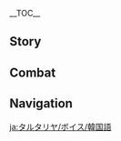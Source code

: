 {{CharacterTabs}}
{{LanguageTabs}}

__TOC__
==Story==
{{VO/Story
|character           = Tartaglia
|language            = ko
|name                = 타르탈리아

|vo_01_01_title      = 첫 만남…
|vo_01_01_subtitle   = Hello
|vo_01_01_file       = VO_{language}{character} Hello.ogg
|vo_01_01_tx         = 난 우인단 집행관 서열 11위, 타르탈리아야. 그리고 너도&mdash;&mdash;나처럼 분쟁을 달고다니는 사람 같네, 유쾌하군. 우린 마음이 잘 맞을 거 같은데? 그치?
|vo_01_01_rm         = Nan Uindan Jiphaenggwan seoyeol sibirwi, Tareutalliaya. Geurigo neodo &mdash; nacheoreom bunjaeng'eul dalgodanineun saram gatne, yukwaehagun. Urin maeumi jal majeul geo gateunde? Geuchi?
|vo_02_01_title      = 잡담・느긋함
|vo_02_01_subtitle   = Chat: Idleness
|vo_02_01_file       = VO_{language}{character} Chat - Idleness.ogg
|vo_02_01_tx         = 여기에 가만히 서 있는다고 상대가 찾아오진 않아
|vo_02_01_rm         = Yeogie gamanhi seo itneundago sangdaega chajaojin ana.
|vo_02_02_title      = 잡담・비무
|vo_02_02_subtitle   = Chat: Test of Skills
|vo_02_02_file       = VO_{language}{character} Chat - Test of Skills.ogg
|vo_02_02_tx         = 음&mdash;근처에 상대할 만한 강적은 없는 건가?
|vo_02_02_rm         = Eum &mdash; Geunchoe sangdaehalmanhan gangjeogeun eopneun geon'ga?
|vo_02_03_title      = 잡담・우인단
|vo_02_03_subtitle   = Chat: The Fatui
|vo_02_03_file       = VO_{language}{character} Chat - The Fatui.ogg
|vo_02_03_tx         = 다른 집행관들은 뭘 하고 있으려나? 뭐, 됐어. 어차피 또 이상한 「원대한 계획」이라도 짜고 있겠지
|vo_02_03_rm         = Daren jiphaenggwandeureun mwol hago isseuryeona? Mwo, dwaesseo. Eochapi tto isanghan "Wondaehan Gyehoek"irado jjago itgetji.
|vo_02_04_title      = 잡담・설국의 고향
|vo_02_04_subtitle   = Chat: Snezhnaya
|vo_02_04_file       = VO_{language}{character} Chat - Snezhnaya.ogg
|vo_02_04_tx         = 내 고향에 있는 설원에서 이렇게 서 있었다면 벌써 얼어 죽었을 거야. 하하하
|vo_02_04_rm         = Nae gohyang'e itneun seorwoneseo ireoke seo isseotdamyeon beolsseo eoreo jugeosseul geoya. Hahaha.
|vo_03_01_title      = 비가 그친 후…
|vo_03_01_subtitle   = After the Rain
|vo_03_01_file       = VO_{language}{character} After the Rain.ogg
|vo_03_01_tx         = 물고기들은 빗물이 물 위로 떨어지는 소리에 놀라 달아나 버리지. 그래서 비가 그친 후엔 낚시하기 딱 좋아.
|vo_03_01_rm         = Mulgogideureun bitmuri mul wiro tteoreojineun sorie nolla darana beoriji. Geuraeseo biga geuchin huen nakksihagi ttak joa.
|vo_03_02_title      = 눈이 올 때・이국
|vo_03_02_subtitle   = When It Snows: Foreign Country
|vo_03_02_file       = VO_{language}{character} When It Snows - Foreign Country.ogg
|vo_03_02_tx         = 하하, 내 고향에도 눈이 내리고 있으려나?
|vo_03_02_rm         = Haha, nae gohyang'edo nuni naerigo isseuryeona?
|vo_03_03_title      = 눈이 올 때・스네즈나야
|vo_03_03_subtitle   = When It Snows: Snezhnaya
|vo_03_03_file       = VO_{language}{character} When It Snows - Snezhnaya.ogg
|vo_03_03_tx         = 이 얼마나 멋진 눈밭인가! 온 세상이 달빛처럼 깨끗해. 이런 무대에서 쏟아내는 피야말로 뜨겁다고 할 수 있지
|vo_03_03_rm         = I eolmana meotjin nunbachinga! On sesang'i dalbicheoreom kkaekkeuthae. Ireon mudae'eseo ssodanaeneun piyamallo tteugeopttago hal su itji.
|vo_03_04_title      = 바람이 불 때…
|vo_03_04_subtitle   = When It's Windy
|vo_03_04_file       = VO_{language}{character} When It's Windy.ogg
|vo_03_04_tx         = 오! 바람에서 분쟁의 기운이 느껴지는군
|vo_03_04_rm         = O! Barameseo bunjaeng-ui giuni neukkyeojineungun.
|vo_03_05_title      = 강풍이 불 때・이국
|vo_03_05_subtitle   = Wind Is Building Up: Foreign Country
|vo_03_05_file       = VO_{language}{character} Wind Is Building Up - Foreign Country.ogg
|vo_03_05_tx         = 기분 좋은 바람이야!
|vo_03_05_rm         = Gibun joeun baramiya!
|vo_03_06_title      = 강풍이 불 때・스네즈나야
|vo_03_06_subtitle   = Wind Is Building Up: Snezhnaya
|vo_03_06_file       = VO_{language}{character} Wind Is Building Up - Snezhnaya.ogg
|vo_03_06_tx         = 온 몸을 뚫고 지나간 바람에 몸과 머리가 깨끗하게 씻겨진 기분이야. 상쾌하군
|vo_03_06_rm         = On momeul ttulko jinagan barame momgwa meoriga kkaekeuthage ssitgyeojin gibuniya. Sangkwaehagun.
|vo_04_01_title      = 아침 인사…
|vo_04_01_subtitle   = Good Morning
|vo_04_01_file       = VO_{language}{character} Good Morning.ogg
|vo_04_01_tx         = 여어, 친구! 오늘 기운 넘쳐 보이네
|vo_04_01_rm         = Yeoeo, chin'gu! Oneul giun neomchyeo boine.
|vo_04_02_title      = 점심 인사…
|vo_04_02_subtitle   = Good Afternoon
|vo_04_02_file       = VO_{language}{character} Good Afternoon.ogg
|vo_04_02_tx         = 상태도 좋아 보이는데, 나랑 한판 겨뤄볼래?
|vo_04_02_rm         = Sangtaedo joa boineunde, narang hanpan gyeorwobollae?
|vo_04_03_title      = 저녁 인사…
|vo_04_03_subtitle   = Good Evening
|vo_04_03_file       = VO_{language}{character} Good Evening.ogg
|vo_04_03_tx         = 푸하ㅡ잘 먹었다. 움직이면서 소화 좀 시켜야겠어
|vo_04_03_rm         = Puha &mdash; jal meogeotda. Umjigimyeonseo sohwa jom sikyeoyagesseo.
|vo_04_04_title      = 굿나잇…
|vo_04_04_subtitle   = Good Night
|vo_04_04_file       = VO_{language}{character} Good Night.ogg
|vo_04_04_tx         = 유쾌한 하루였어. 내일 또 보지, 친구
|vo_04_04_rm         = Yukwaehan haruyeosseo. Naeil tto boji, chin'gu.
|vo_05_01_title      = 타르탈리아 자신에 대해…
|vo_05_01_subtitle   = About {character}
|vo_05_01_file       = VO_{language}{character} About {character}.ogg
|vo_05_01_tx         = 전사라면 항상 도전 정신을 칼끝에 새겨야 해. 승패를 떠나 무엇과도 바꿀 수 없는 귀중한 경험이 될 테니까
|vo_05_01_rm         = Jeonsaramyeon hangsang dojeon jeongsineul kalkkeute saegyeoya hae. Seungpaereul tteona mueotgwado bakkul su eopneun gwijunghan gyeongheomi doel tenikka.
|vo_06_01_title      = 우리에 대해・동료
|vo_06_01_subtitle   = About Us: Comrades
|vo_06_01_file       = VO_{language}{character} About Us - Comrades.ogg
|vo_06_01_tx         = 너와 함께 다닌다는 게, 벌써 다른 집행관들 사이에서 퍼졌겠지. 그 녀석들의 표정을 빨리 보고 싶군, 하하하
|vo_06_01_rm         = Neowa hamkke danindaneun ge, beolsseo dareun jiphaenggwandeul saieseo peojyeotgetji. Geu nyeoseokdeurui pyojeong'eul ppalli bogo sipgun, hahaha.
|vo_06_02_title      = 우리에 대해・병기
|vo_06_02_subtitle   = About Us: Weapons
|vo_06_02_file       = VO_{language}{character} About Us - Weapons.ogg
|vo_06_02_tx         = 사실 활은 내가 가장 못 다루는 무기야. 그렇기에 더욱 마스터해야 하지
|vo_06_02_rm         = Sasil hwareul naega gajang mot daruneun mugiya. Geureokie deouk maseuteohaeya haji.
|vo_06_03_title      = 우리에 대해・생존
|vo_06_03_subtitle   = About Us: Survival
|vo_06_03_file       = VO_{language}{character} About Us - Survival.ogg
|vo_06_03_tx         = 신의 눈도 없는데 이 정도의 힘이라니, 기대되는걸… 자신의 한계에 도달해서 모든 걸 내려놓고 나와 승부를 겨루기 전까지 절대 쓰러지면 안 돼, 친구! 그전에 네가 쓰러진다면 용서하지 않겠어
|vo_06_03_rm         = Sin-ui Nundo eopneunde i jeongdoui himirani, gidaedoeneungeol... Jasin-ui hangye'e dodalhaeseo modeun geol naeryeonotgo nawa seungbureul gyeorugi jeonkkaji jeoldae sseureojimyeon an dwae, chin'gu! Geujeone nega sseureojindamyeon yongseohaji ankesseo.
|vo_06_04_title      = 우리에 대해・초대
|vo_06_04_subtitle   = About Us: Invitation
|vo_06_04_file       = VO_{language}{character} About Us - Invitation.ogg
|vo_06_04_tx         = 친구, 우인단에 들어오지 않을래? 없던 말로 하지. 지금 너의 신분으로 함께 다니니, 다른 집행관들과 싸울 수 있는 정당한 이유가 생겼군. 이런 기회는 흔치 않아, 하하하
|vo_06_04_rm         = Chin'gu, Uindane deureo'oji aneullae? Eopdeon mallo haji. Jigeum neo-ui sinbuneuro hamkke danini, dareun jiphaenggwandeulgwa ssaul su itneun jeongdanghan iyuga saenggyeotgun. Ireon gihoeheun heunchi ana, hahaha.
|vo_07_01_title      = 「신의 눈」에 대해…
|vo_07_01_subtitle   = About the [[Vision]]
|vo_07_01_file       = VO_{language}{character} About the Vision.ogg
|vo_07_01_tx         = 난 강해질 수만 있다면, 「신의 눈」이든 「사안」이든, 심연 속에 몸을 감춘 죄인을 스승으로 삼든, 다 상관 없어…
|vo_07_01_rm         = Nan ganghaejil suman itdamyeon, "Sin-ui Nun"ideun "Sa'an"ideun, simyeon soge momeul ganchun joeineul seuseung'euro samdeun, da sanggwan eopsseo...
|vo_07_02_title      = 하고 싶은 이야기…
|vo_07_02_subtitle   = Something to Share
|vo_07_02_file       = VO_{language}{character} Something to Share.ogg
|vo_07_02_tx         = 끝없는 설원에서, 생명은 언제든 발자취조차 남기지 못하고, 뼛가루가 돼서 순백의 세상에 삼켜질 수 있어. 매일 보이지 않는 적과 싸우고 있는 것과 마찬가지지
|vo_07_02_rm         = Kkeudeopneun seorwoneseo, saengmyeong'eun eonjedeun baljachwijocha namgiji mothago, ppyeotgaruga dwaeseo sunbaegui sesang'e samkyeojil su isseo. Maeil boiji anneun jeokgwa ssaugo itneun geotgwa machangajiji.
|vo_07_03_title      = 흥미있는 일…
|vo_07_03_subtitle   = Interesting Things
|vo_07_03_file       = VO_{language}{character} Interesting Things.ogg
|vo_07_03_tx         = 일전에 세계의 심연에서 이름 모를 거대 마수를 마주친 적이 있어. 언젠간 골수마저 얼려버릴 정도로 강한 그 괴물을 갈기갈기 찢어버리고 말 거야. 그때가 되면, 나의 증인이 되어줘, 친구!
|vo_07_03_rm         = Iljeone segye-ui simyeoneseo ireum moreul geodae masureul majichin jeogi isseo. Eonjengan golsumajeo eollyeobeoril jeongdoro ganghan geu goemureul galgigalgi jjijeobeorigo mal geoya. Geuttaega doemyeon, naui jeung'ini doe'eojeo, chin'gu!
|vo_08_01_title      = 스커크에 대해…
|vo_08_01_subtitle   = About [[Skirk]]
|vo_08_01_file       = VO_{language}{character} About Skirk.ogg
|vo_08_01_tx         = 스승님을 뵙지 못한 게 벌써 몇 년째인지. 스승님은 나랑 겨룰 때 항상 한 손만 사용해. 다음번엔 적어도 양손 모두 사용하게 할 거야
|vo_08_01_rm         = 
|vo_08_02_title      = 종려에 대해・가늠
|vo_08_02_subtitle   = About [[Zhongli]]: Pondering
|vo_08_02_file       = VO_{language}{character} About Zhongli - Pondering.ogg
|vo_08_02_tx         = 그 녀석은 속내가 아주 깊던데, 진짜 실력은 어떨지 궁금하군… 기대되는걸
|vo_08_02_rm         = Geu nyeoseogeun soknaega aju gipdeonde, jinjja sillyeogeun eotteolji gunggeumhagun... gidaedoeneungeol.
|vo_08_03_title      = 종려에 대해・도전
|vo_08_03_subtitle   = About Zhongli: Challenge
|vo_08_03_file       = VO_{language}{character} About Zhongli - Challenge.ogg
|vo_08_03_tx         = 종려 씨는 요즘 어때? 음… 잘 지낸다고? 「평범한 인간」의 생활을 잘 적응하고 있는 모양이네. 젠장… 날 속이다니, 시원하게 한바탕 싸워야 이 분함이 좀 사그라들겠군!<br>난… 그를 이길 수 없다고? 하하하…
|vo_08_03_rm         = Jongryeo ssineun yojeun eottae? Eum... jal jinaendago? "Pyeongbeomhan Ingan"ui sae.,nghwareul jal jeogeunghago itneun moyang'ine. Jenjang... nal sogidani, siwonhage han batang ssawoya i bunhami jon sageuradeulgetgun!<br>Nan... geureul igil su eopdago? Hahaha...
|vo_08_04_title      = 「여왕」에 대해…
|vo_08_04_subtitle   = About [[Tsaritsa]]
|vo_08_04_file       = VO_{language}{character} About Tsaritsa.ogg
|vo_08_04_tx         = 사실 여왕님은 무척 온유한 분이셔. 하지만 너무 온유하셔서 냉혹해질 수밖에 없었지. 평화를 꿈꾸기에, 이 세상에 선전포고를 하셨고, 세상을 적으로 삼았기에, 너와 내가 만날 수 있었던 거지
|vo_08_04_rm         = Sasil yeowangnimeun mucheok onyuhan bunisyeo. Hajiman neomu onyuhasyeoseo naenghokhaejisil subakke eopsseotji. Pyeonghwareul kkumkkugie, i sesang'e seonjeonpogoreul hasyeotgo, sesang'eul jeogeuro samatgie, neowa naega mannal su isseotdeon geoji.
|vo_08_05_title      = 바르카에 대해…
|vo_08_05_subtitle   = About [[Varka]]
|vo_08_05_file       = VO_{language}{character} About Varka.ogg
|vo_08_05_tx         = 바르카? 페보니우스 기사단의 정점, 전설의 「북풍 기사」와의 대결은 상상만 해도 짜릿해. 이 세상에서 살아간다는 건 정말 아름다운 일이야
|vo_08_05_rm         = Bareuka? Peboniuseu gisadan-ui jeongjeom, jeonseorui "Bukpung Gisa"waui daegyeoreun sangsangman haedo jjarithae. I sesang'eseo saragandaneun geon jeongmal areumdaun iriya.
|vo_08_06_title      = 「페드롤리노」에 대해…
|vo_08_06_friendship = 4
|vo_08_06_subtitle   = About [[Pierro|The Jester]]
|vo_08_06_file       = VO_{language}{character} About The Jester.ogg
|vo_08_06_tx         = 그는 우인단 최초의 집행관이자 오늘날 집행관들의 리더야. 주로 중요한 자리에서만 모습을 드러내지. 그의 업적은… 솔직히 관심 없어. 내 충심은 오로지 여왕님을 위한 거니까
|vo_08_06_rm         = Geuneun Uindan choecho-ui jiphaenggwanija oneulnal jiphaenggwandeul-ui rideoya. Juro jung'yohan jarieseoman moseubeul deureonaeji. Geu-ui eopjeogeun... soljikhi gwansim eopsseo. Nae chungsimeun oroji yeowangnimeul wihan geonikka.
|vo_08_07_title      = 「카피타노」에 대해…
|vo_08_07_friendship = 4
|vo_08_07_subtitle   = About [[Il Capitano|The Captain]]
|vo_08_07_file       = VO_{language}{character} About The Captain.ogg
|vo_08_07_tx         = 난 전장에서 그의 모습을 본 적 있어. 정말 더할 나위 없이 강했지. 내 순위가 너무 뒤쪽이라 날 주의 깊게 보지는 않은 모양이야. 비록 지금은 무시당해도, 언젠가 꼭 내 실력을 보여주겠어
|vo_08_07_rm         = Nan jeonjang'eseo geu-ui moseubeul bon jeok isseo. Jeongmal deohal nawi eopssi ganghaetji. Nae sunwiga neomu dwijjogira nal ju'ui gipge bojineun anneun moyang'iya. Birok jigeumeun musidanghaedo, eonjenga kkok nae sillyeogeul boyeojugesseo.
|vo_08_08_title      = 「도토레」에 대해…
|vo_08_08_friendship = 4
|vo_08_08_subtitle   = About [[Il Dottore|The Doctor]]
|vo_08_08_file       = VO_{language}{character} About The Doctor.ogg
|vo_08_08_tx         = 그는 다른 나이대의 자신의 일부를 사이보그로 만들어 각기 다른 임무를 맡겼다고 해. 내 동료들은 모두 정상이 아닌 것 같아. 생각해 봤는데, 만일 어느 날 내가 내 사이보그를 만난다면… 하, 둘 중 누가 살아남을 자격이 있는지 결판을 내야겠지
|vo_08_08_rm         = Geuneun dareun naidae-ui jasinui ilbureul saibogeuro mandeureo gakgi dareun immureul matgyeotdago hae. Nae dongryodeureun modu jeongsang'i anin geot gata. Saenggakhae bwatneunde, manil eoneu nal naega nae saibogeureul mannandamyeon... Ha, dul jung nuga saranameul jagyeogi itneunji gyeolpaneul naeyagetji.
|vo_08_09_title      = 「콜롬비나」에 대해…
|vo_08_09_friendship = 4
|vo_08_09_subtitle   = About [[Columbina|Damselette]]
|vo_08_09_file       = VO_{language}{character} About Damselette.ogg
|vo_08_09_tx         = 우인단 집행관 순위는 실력으로 정하는 건데, 어째서 그 여자아이가 「3위」인지 이해할 수 없어. 기회가 된다면 내 앞 순번 집행관들과 전부 붙어보고 싶은데, 그 애는 좀 꺼려진다랄까…. 어쨌든 너도 조심하는 게 좋을 거야
|vo_08_09_rm         = Uindain jiphaenggwan sunwineun sillyeogeuro jeonghaneun geonde, eojjaeseo geu yeoja'aiga "Samwi"inji ihaehal su eopsseo. Gihoega doendamyeon nae ap sunboen jiphaenggwandeulgwa jeonbu buteobogo sipeunde, geu aeneun jom kkeoryeojindanikka... Eojjaetdeun neodo josimhaneun ge joeul geoya.
|vo_08_10_title      = 「아를레키노」에 대해…
|vo_08_10_friendship = 4
|vo_08_10_subtitle   = About [[Arlecchino|The Knave]]
|vo_08_10_file       = VO_{language}{character} About The Knave.ogg
|vo_08_10_tx         = 난 꿍꿍이가 있는 사람이 싫지 않아. 어쨌든 나도 더 많은 전투를 원해서 우인단의 일원이 됐으니까. 하지만 그 사람은 싫어. 배신으로 이익을 얻을 수 있다면 가차 없이 여왕님께 검을 휘두를 사람이거든. 그녀의 눈엔 광기뿐이야
|vo_08_10_rm         = Nan kkungkkung'iga itneun sarami silchi ana. Eojjaetdeun nado deo maneun jeontureul wonhaeseo Uindan-ui irwoni dwaesseunikka. Hajiman geu sarameun sireo. Baesineuro i'igeul eodeul su itdamyeon gacha eopssi yeowangnimege geomeul hwidureul saramigeodeun. Geunyeo-ui nunen gwanggippuniya.
|vo_08_11_title      = 「풀치넬라」에 대해…
|vo_08_11_friendship = 4
|vo_08_11_subtitle   = About [[Pulcinella|The Rooster]]
|vo_08_11_file       = VO_{language}{character} About The Rooster.ogg
|vo_08_11_tx         = 난 세상 물정을 잘 모르지만 그가 날 진심으로 돕고 싶어 한다는 것만은 알고 있어. 그는 마치 가족을 보듯이 날 보거든. 아, 말이 나와서 말인데, 토니아와 테우세르의 답신 중에, 그가 보낸 파이와 선물이 자주 언급되곤 해. 내가 잠시 겨울 나라를 떠난 동안, 약속대로 내 가족들을 챙겨준 모양이야
|vo_08_11_rm         = Nan sesang muljeong'eul jal moreujiman geuga nal jinsimeuro dopgo sipeo handaneun geotmaneun algo isseo. Geuneun machi gajogeul bodeusi nal bogeodeun. A, mari nawaseo marinde, Toniawa Teusereu-ui dapsin jung'e, geuga bonaen paiwa seonmuri jaju eongeupdoegon hae. Naega jamsi gyeoul narareul tteonan dong'an, yaksokdaero nae gajokdeureul chaenggyeojun moyang'iya.
|vo_08_12_title      = 「산드로네」에 대해…
|vo_08_12_friendship = 4
|vo_08_12_subtitle   = About [[Sandrone|Marionette]]
|vo_08_12_file       = VO_{language}{character} About Marionette.ogg
|vo_08_12_tx         = 연구만 하는 사람 같던데? 생각해 보니 그 기계들은 모두 그녀와 관련된 게 아닐까 싶네. 아무튼, 별로 만난 적도 없는데 날 죽일 듯이 노려보더라. 내가 뭘 그렇게 화나게 했는진 나도 잘 모르겠어
|vo_08_12_rm         = Yeon'guman haneun saram gatdeonde? Saenggakhae boni geu gigyedeureun modu geunyeowa gwanryeondeon ge anilkka sipne. Amuteun, byeollo mannan jeokdo eopneunde nal jugil deusi noryeobodeora. Naega mwol geureoke hwanage haetneunjin nado jal moreugesseo.
|vo_08_13_title      = 「판탈로네」에 대해…
|vo_08_13_friendship = 4
|vo_08_13_subtitle   = About [[Pantalone|Regrator]]
|vo_08_13_file       = VO_{language}{character} About Regrator.ogg
|vo_08_13_tx         = 아, 머릿속에 「방대한 계획」으로 가득 찬 그 야심가 말이군. 그의 이론들은 단 하나도 이해되지 않던데 말이야. 암튼, 예비 자금만 잘 관리해 주면 됐어
|vo_08_13_rm         = A, meorisoge "Bangdaehan Gyehoek"euro gadeuk chan geu yasimga marigun. Geu-ui irondeureun dan hanado ihaedoeji andeonde mariya. Amteun, yebi jageumman jal gwanrihae jumyeon dwaesseo.
|vo_08_14_title      = 「시뇨라」에 대해…
|vo_08_14_friendship = 4
|vo_08_14_quest      = Omnipresence Over Mortals
|vo_08_14_subtitle   = About [[La Signora|The Fair Lady]]
|vo_08_14_file       = VO_{language}{character} About The Fair Lady.ogg
|vo_08_14_tx         = 내가 그녀와 맞지 않는 건 너도 알고 있잖아. 이제 와서 그녀를 평가할 필요도 없겠지. 집행관은 자신의 목숨을 좌우할 수 없어…. 하지만 걱정 마, 나는 어떻게든 살아남을 거야
|vo_08_14_rm         = Naega geunyeowa matji anneun geon neodo algo itjana. Ije waseo geunyeoreul pyeonggahal piryodo eopgetji. Jiphaenggwaneun jasin-ui moksumeul jwauhal su eopsseo... Hajiman geokjeong ma, naneun eotteotgedeun saranameul geoya.
|vo_08_15_title      = 「스카라무슈」에 대해…
|vo_08_15_friendship = 4
|vo_08_15_quest      = Omnipresence Over Mortals
|vo_08_15_subtitle   = About [[Scaramouche|The Balladeer]]
|vo_08_15_file       = VO_{language}{character} About The Balladeer.ogg
|vo_08_15_tx         = 그는 「신의 심장」을 가진 후로 우리와 연락이 끊겼어. 그래서 그 심장을 회수하는 작전이 있었던 거지. 난 여기저기 돌아다니는 것을 개의치 않거든. 어쩌면 어디선가 너와 우연히 만나게 될지도 모르고?
|vo_08_15_rm         = Geuneun "Sin-ui Simjang"eul gajin huro uriwa yeonragi kkeunkyeosseo. Geuraeseo geu simjang'eul hoesuhaneun jakjeoni isseotdeon geoji. Nan yeogijeogi doradanineun geoseul gaeuichi ankeodeun. Eojjeomyeon eodiseonga neowa uyeonhi mannage doeljido moreugo?
|vo_09_01_title      = 타르탈리아에 대해 알기・첫 번째
|vo_09_01_subtitle   = More About {character}: I
|vo_09_01_file       = VO_{language}{character} More About {character} - 01.ogg
|vo_09_01_tx         = 기억해둬, 친구, 난 언젠가 이 세상을 정복할 사람이야!
|vo_09_01_rm         = Gieokhaedwo, chin'gu, nan eonjenga i sesang'eul jeongbokhal saramiya!
|vo_09_02_title      = 타르탈리아에 대해 알기・두 번째
|vo_09_02_subtitle   = More About {character}: II
|vo_09_02_file       = VO_{language}{character} More About {character} - 02.ogg
|vo_09_02_tx         = 결투의 상대가 신이든, 심연의 마수이든, 형체만 있다면 반드시 이길 수 있어. 하지만 집행관 중엔 권술과 음모 같은… 「보이지 않는 수단」에 집착하는 놈들도 있지. 난 그런 시시한 놈들과는 잘 안 맞아
|vo_09_02_rm         = Gyeoltu-ui sangdaega sinideun, simyeon-ui masuideun, hyeongcheman itdamyeon bandeusi igil su isseo. Hajiman jiphaenggwan jung'en gwonsulgwa eummo gateun... "Boiji Anneun Sudan"e jipchakhaneun nomdeuldo itji. Nan geureo sisihan nomdeulgwaneun jal an maja.
|vo_09_03_title      = 타르탈리아에 대해 알기・세 번째
|vo_09_03_subtitle   = More About {character}: III
|vo_09_03_file       = VO_{language}{character} More About {character} - 03.ogg
|vo_09_03_tx         = 이곳의 하늘과 고향의 하늘은 연결돼 있어. 고개를 들어 눈처럼 새하얀 달빛을 볼 때면 고향에 있는 사람들도 같은 달을 보고 있을 거라는 생각이 들어. 동생들은… 뛰어난 전사가 됐으려나?
|vo_09_03_rm         = Igosui haneulgwa gohyang-ui haneureun yeongyeoldwae isseo. Gogaereul deureo nuncheoreom saehayan dalbicheul bol ttaemyeon gohyang'e itneun saramdeuldo gateun dareul bogo isseul georaneun saenggagi deureo. Dongsaengdeureun... ttwieonan jeonsaga dwaesseuryeona?
|vo_09_04_title      = 타르탈리아에 대해 알기・네 번째
|vo_09_04_subtitle   = More About {character}: IV
|vo_09_04_file       = VO_{language}{character} More About {character} - 04.ogg
|vo_09_04_tx         = 친구, 절대 잊지 마. 싸움을 할 때 절대 「불타오른다」와 같은 바보 같은 말로 자신을 몰아붙이지 마. 불타고 난 뒤에 남는 건 결국 잿더미뿐이니까. 어떻게 해서든, 꼭 살아남아야 해
|vo_09_04_rm         = Chin'gu, jeoldae itji ma. Ssaumeul hal ttae jeoldae "Bultaoreunda"wa gateun babo gateun mallo jasineul morabutiji ma. Bultago nan dwie namneun geon gyeolguk jaetdeominippunikka. Eotteotge haeseodeun, kkok saranamaya hae.
|vo_09_05_title      = 타르탈리아에 대해 알기・다섯 번째
|vo_09_05_subtitle   = More About {character}: V
|vo_09_05_file       = VO_{language}{character} More About {character} - 05.ogg
|vo_09_05_tx         = 시간이 참 빠르군. 언젠가 너에게 세계를 정복하고 신의 왕좌를 짓밟는 모습을 보여주겠어. 그러니까 절대 그전에 쓰러지면 안 돼, 친구!
|vo_09_05_rm         = Sigani cham ppareugun. Eonjenga neoege segyereul jeongbokhago sinui wangjareul jipbalneun moseubeul boyeojugesseo. Geureonikka jeoldae geujeone sseureojimyeon an dwae, chin'gu!
|vo_10_01_title      = 타르탈리아의 취미…
|vo_10_01_subtitle   = {character}'s Hobbies
|vo_10_01_file       = VO_{language}{character} Hobbies.ogg
|vo_10_01_tx         = 얼음낚시와 전투는 같은 원리지. 중요한 건 인내와 결단이야. 그렇다면 이 원리를 인생의 모든 일에 적용시킬 수도 있겠군
|vo_10_01_rm         = Eoreumnaksiwa jeontuneun gateun wonriji. Jung'yohan geon innaewa gyeoldaniya. Geureotdamyeon i wonrireul insaeng-ui modeun ire jeogyongsikil sudo itgetgun.
|vo_10_02_title      = 타르탈리아의 고민…
|vo_10_02_subtitle   = {character}'s Troubles
|vo_10_02_file       = VO_{language}{character} Troubles.ogg
|vo_10_02_tx         = 음? 고민거리라… 너와 동행할 땐 항상 강한 적들을 만나게 되니, 그런 시시한 일들을 생각할 겨를이 없어
|vo_10_02_rm         = Eum? Gomingeorira... Neowa donghaenghal ttaen hangsang ganghan jeokdeureul mannage doeni, geureon sisihan ildeureul saenggakhal gyeoreuri eopsseo.
|vo_10_03_title      = 좋아하는 음식…
|vo_10_03_subtitle   = Favorite Food
|vo_10_03_file       = VO_{language}{character} Favorite Food.ogg
|vo_10_03_tx         = 이 세상은 훌륭한 요리와 통쾌한 전투로 가득하지. 살고 있다는 건 정말 아름다워
|vo_10_03_rm         = I sesang'eun hullyunghan yoriwa tongkwaehan jeonturo gaeukhaji. Salgo itdaneun geon jeongmal areumdawo.
|vo_10_04_title      = 싫어하는 음식…
|vo_10_04_subtitle   = Least Favorite Food
|vo_10_04_file       = VO_{language}{character} Least Favorite Food.ogg
|vo_10_04_tx         = 음식과 무기는 같아. 진정한 전사는 무기도, 음식도 가리지 않는 법. 너도 편식하면 안 돼
|vo_10_04_rm         = Eumsikgwa mugineun gata. Jinjeonghan jeonsaneun mugido, eumsikdo gariji anneun beop. Neodo pyeonsikhamyeon an dwae.
|vo_11_01_title      = 선물 획득・첫 번째
|vo_11_01_subtitle   = Receiving a Gift: I
|vo_11_01_file       = VO_{language}{character} Receiving a Gift - 01.ogg
|vo_11_01_tx         = 맛있는 걸 먹으면 기분도 좋아지지. 어떻게 보답하면 좋을까?
|vo_11_01_rm         = Masitneun geol meogeumyeon gibundo joajiji. Eotteotge bodaphamyeon joeulkka?
|vo_11_02_title      = 선물 획득・두 번째
|vo_11_02_subtitle   = Receiving a Gift: II
|vo_11_02_file       = VO_{language}{character} Receiving a Gift - 02.ogg
|vo_11_02_tx         = 요리 실력이 많이 늘었네. 설마 너도 계속 강해지고 있는 거야?
|vo_11_02_rm         = Yori sillyeogi mani neureotne. Seolma neodo gyesok ganghaejigo itneun geoya?
|vo_11_03_title      = 선물 획득・세 번째
|vo_11_03_subtitle   = Receiving a Gift: III
|vo_11_03_file       = VO_{language}{character} Receiving a Gift - 03.ogg
|vo_11_03_tx         = 생각지도 못한 맛이야. 좋아… 다시 시도해 볼게
|vo_11_03_rm         = Saenggakjido mothan masiya. Joa... dasi sidohae bolge.
|vo_12_01_title      = 생일…
|vo_12_01_subtitle   = Birthday
|vo_12_01_file       = VO_{language}{character} Birthday.ogg
|vo_12_01_tx         = 여어, 친구, 생일 축하해! 마음껏 패고 싶은 사람 있나? 있다면 얼마든지 말해!
|vo_12_01_rm         = Yeoeo, chin'gu, saeng'il chukhahae! Maeumkkeot paego sipeun saram itna? Itdamyeon eolmadeunji malhae!
|vo_13_01_title      = 돌파의 느낌・기
|vo_13_01_subtitle   = Feelings About Ascension: Intro
|vo_13_01_file       = VO_{language}{character} Feelings About Ascension -  01.ogg
|vo_13_01_tx         = 오! 조금 강해진 것 같군. 누군가에게 시험해 봐야겠어…
|vo_13_01_rm         = O! Jogeun ganghaejin geot gatgun. Nugungaege siheomhae bwayagesseo...
|vo_13_02_title      = 돌파의 느낌・승
|vo_13_02_subtitle   = Feelings About Ascension: Building Up
|vo_13_02_file       = VO_{language}{character} Feelings About Ascension -  02.ogg
|vo_13_02_tx         = 「전사의 힘은 동그란 원과 같아. 원이 클수록, 도전할 수 있는 상대가 많아지지」 이 말을 누가 했더라…
|vo_13_02_rm         = "Jeonsa-ui himeun donggeuran wongwa gata. Woni keulsurok, dojeonhal su itneun sangdaega manajiji". I mareul nuga haetdeora...
|vo_13_03_title      = 돌파의 느낌・전
|vo_13_03_subtitle   = Feelings About Ascension: Climax
|vo_13_03_file       = VO_{language}{character} Feelings About Ascension -  03.ogg
|vo_13_03_tx         = 좋아! 친구, 네 덕분에 「세계 정복」의 목표에 한층 가까워졌어. 여왕님도 내가 이 정도로 성장했을 거라곤 생각도 못 하실 거야
|vo_13_03_rm         = Joa! Chin'gu, ne deokbune "Segye Jeongbok"ui mokpyoe hancheung gakkawojyeosseo. Yeowangnimdo naega i jeongdoro seongjanghaesseul georagon saenggakdo mot hasil geoya.
|vo_13_04_title      = 돌파의 느낌・결
|vo_13_04_subtitle   = Feelings About Ascension: Conclusion
|vo_13_04_file       = VO_{language}{character} Feelings About Ascension -  04.ogg
|vo_13_04_tx         = 친구, 너도 스스로를 단련해야 해! 안 그러면 내가 세계의 정점에 올랐을 때 목숨 걸고 싸울 수 있는 사람이 없잖아
|vo_13_04_rm         = Chin'gu, neodo seuseuroreul danryeonhaeya hae! An geureomyeon naega segye-ui jeongjeome ollasseul ttae moksum geolgo ssaul su itneun sarami eopjana.
}}

==Combat==
{{Combat VO
|character           = Tartaglia
|language            = ko

|skill_1_tx          = 간다!
|skill_1_rm          = Ganda!
|skill_2_tx          = 핫!
|skill_2_rm          = Hat!
|skill_3_tx          = 광란의 기세!
|skill_3_rm          = Gwangrane gise!
|skill_4_tx          = 덤벼 봐!
|skill_4_rm          = Deombyeo bwa!
|skill_5_tx          = 이제부턴&mdash;&mdash;
|skill_5_rm          = Ijebuteon{{lmdash}}
|skill_6_tx          = 후&mdash;&mdash;
|skill_6_rm          = Hu{{lmdash}}
|skill_7_file        = Elemental Skill 2 01,Elemental Skill 2 02,Elemental Skill 2 03,Elemental Skill 2 04

|burst_1_tx          = ''(Ranged Stance)'' 회심의 한발!
|burst_1_rm          = Hoesim-ui hanbal!
|burst_2_tx          = ''(Ranged Stance)'' 도망칠 수 없을걸!
|burst_2_rm          = Domangchil su eopsseulgeol!
|burst_3_tx          = ''(Melee Stance)'' 허점을 놓치지 마!
|burst_3_rm          = Heojeomeul notchiji ma!
|burst_4_tx          = ''(Melee Stance)'' 조금만 참아, 엄청 아플 거야
|burst_4_rm          = Jogeumman chama, eomcheong apeul geoya

|sprint-s_1_file     = Sprint Start 03
|sprint-s_1_tx       = 병귀신속
|sprint-s_1_rm       = Byeonggwisinsok
|sprint-s_2_file     = Sprint Start 01,Sprint Start 02

|glider_1_file       = Deploying Wind Glider 02
|glider_1_tx         = 훗, 느낌 좋군
|glider_1_rm         = Hut, neukkim jotgun
|glider_2_file       = Deploying Wind Glider 01,Deploying Wind Glider 03

|chest_1_tx          = 좋아! 보물을 더 찾으러 가볼까!
|chest_1_rm          = Joa1 Bomureul deo chajeureo gabolkka!
|chest_2_tx          = 끝내주는군!
|chest_2_rm          = Kkeutnaejuneungun!
|chest_3_tx          = 몸이 근질근질한데!
|chest_3_rm          = Momi geunjilgeunjilhande!

|low-hp_1_tx         = 하! 좀 하는군
|low-hp_1_rm         = Ha! Jom haneungun
|low-hp_2_tx         = 제법인데!
|low-hp_2_rm         = Jebeobinde!
|low-hp_3_tx         = 생사를 오가는 건, 내 전문이지
|low-hp_3_rm         = Saengsareul oganeun geon, nae jeonmuniji

|ally-low-hp_1_tx    = 너희, 요즘 훈련이 부족한 거 아냐?
|ally-low-hp_1_rm    = Neohui, yojeun hunryeoni bujokhan geo anya?
|ally-low-hp_2_tx    = 비켜! 여긴 내가 맡지!
|ally-low-hp_2_rm    = Bikyeo! Yeogin naega matji!

|fallen_1_tx         = 이럴 수가… 다 잡은 물고기였는데…
|fallen_1_rm         = Ireol suga... Da jabeun mulgogiyeotneunde...
|fallen_2_tx         = 실수했군…
|fallen_2_rm         = Silsuhaetgun...
|fallen_3_tx         = 제법… 하는군…
|fallen_3_rm         = Jebeop... Haneungeun...

|hit-l_1_file        = Light Hit Taken 01,Light Hit Taken 02,Light Hit Taken 03,Light Hit Taken 04,Light Hit Taken 05,Light Hit Taken 06

|hit-h_1_tx          = 쳇! 방심했군
|hit-h_1_rm          = Chet! Bangsimhaetgun
|hit-h_2_file        = Heavy Hit Taken 02,Heavy Hit Taken 03,Heavy Hit Taken 04

|join_1_tx           = 하, 강적은 어딨지?
|join_1_rm           = Ha, gangjeogeun eoditji?
|join_2_tx           = 눈 크게 뜨고 보라고!
|join_2_rm           = Nun keuge tteugo borago!
|join_3_tx           = 드디어 내 차롄가!
|join_3_rm           = Deudieo nae charyenga!

|atk-l_1_file        = Light Attack 01,Light Attack 02,Light Attack 03,Light Attack 04,Light Attack 05,Light Attack 06,Light Attack 07,Light Attack 08

|atk-m_1_file        = Mid Attack 01,Mid Attack 02,Mid Attack 03,Mid Attack 04

|atk-h_1_file        = Heavy Attack 01,Heavy Attack 02,Heavy Attack 03

|climb_1_file        = Climbing 01,Climbing 02,Climbing 03

|climb-b_1_file      = Climbing Breath 01,Climbing Breath 02,Climbing Breath 03,Climbing Breath 04

|jump_1_file         = Jumping 01,Jumping 02,Jumping 03,Jumping 04,Jumping 05
}}
<!--
Copy paste the following line in any section that does not have any voice files, change the X for the section's title:
'''Tartaglia does not feature any X Voice-Overs'''
-->

==Navigation==
{{Character Navbox|VO-KO}}

[[ja:タルタリヤ/ボイス/韓国語]]